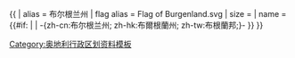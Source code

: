 {{ {{{1<noinclude>|country showdata</noinclude>}}}
| alias = 布尔根兰州
| flag alias = Flag of Burgenland.svg
| size = {{{size|}}}
| name = {{#if: {{{name|}}} | {{{name|}}} | -{zh-cn:布尔根兰州; zh-hk:布爾根蘭州; zh-tw:布根蘭邦;}- }}
}}<noinclude>
[[Category:奥地利行政区划资料模板]]
</noinclude>